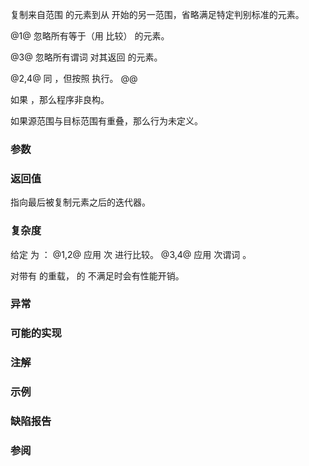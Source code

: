 {{cpp/title|remove_copy|remove_copy_if}}
{{cpp/algorithm/navbar}}
{{dcl begin}}
{{dcl header|algorithm}}
{{dcl rev begin|num=1}}
{{dcla|anchor=版本_1|constexpr=c++20|until=c++26|
template&lt; class InputIt, class OutputIt, class T &gt;
OutputIt remove_copy( InputIt first, InputIt last,
                      OutputIt d_first, const T&amp; value );
}}
{{dcl|since=c++26|1=
template&lt; class InputIt, class OutputIt,
          class T = typename std::iterator_traits
                        &lt;InputIt&gt;::value_type &gt;
constexpr OutputIt remove_copy( InputIt first, InputIt last,
                                OutputIt d_first, const T&amp; value );
}}
{{dcl rev end}}
{{dcl rev begin|num=2}}
{{dcl|since=c++17|until=c++26|
template&lt; class ExecutionPolicy,
          class ForwardIt1, class ForwardIt2, class T &gt;
ForwardIt2 remove_copy( ExecutionPolicy&amp;&amp; policy,
                        ForwardIt1 first, ForwardIt1 last,
                        ForwardIt2 d_first, const T&amp; value );
}}
{{dcl|since=c++26|1=
template&lt; class ExecutionPolicy,
          class ForwardIt1, class ForwardIt2,
          class T = typename std::iterator_traits
                        &lt;ForwardIt1&gt;::value_type &gt;
ForwardIt2 remove_copy( ExecutionPolicy&amp;&amp; policy,
                        ForwardIt1 first, ForwardIt1 last,
                        ForwardIt2 d_first, const T&amp; value );
}}
{{dcl rev end}}
{{dcla|num=3|notes={{mark constexpr since c++20}}|
template&lt; class InputIt, class OutputIt, class UnaryPred &gt;
OutputIt remove_copy_if( InputIt first, InputIt last,
                         OutputIt d_first, UnaryPred p );
}}
{{dcl|num=4|since=c++17|
template&lt; class ExecutionPolicy,
          class ForwardIt1, class ForwardIt2, class UnaryPred &gt;
ForwardIt2 remove_copy_if( ExecutionPolicy&amp;&amp; policy,
                           ForwardIt1 first, ForwardIt1 last,
                           ForwardIt2 d_first, UnaryPred p );
}}
{{dcl end}}

复制来自范围 {{range|first|last}} 的元素到从 {{c|d_first}} 开始的另一范围，省略满足特定判别标准的元素。

@1@ 忽略所有等于（用 {{c/core|1=operator==}} 比较）{{c|value}} 的元素。

@3@ 忽略所有谓词 {{c|p}} 对其返回 {{c|true}} 的元素。

@2,4@ 同 {{v|1,3}}，但按照 {{c|policy}} 执行。
@@ {{cpp/algorithm/parallel overload precondition|plural=yes}}

如果 {{rev inl|until=c++20|{{c|1=*d_first = *first}} 非法}}{{rev inl|since=c++20|{{c|*first}} 不[[cpp/iterator#类型与可写性|可写入]] {{c|d_first}}}}，那么程序非良构。

如果源范围与目标范围有重叠，那么行为未定义。

===参数===
{{par begin}}
{{par range|3=要复制的|range=源}}
{{par|d_first|目标范围的起始}}
{{par|value|不复制的元素的值}}
{{par exec pol}}
{{par hreq}}
{{par req named|InputIt|InputIterator}}
{{par req named|OutputIt|OutputIterator}}
{{par req named|ForwardIt1, ForwardIt2|ForwardIterator}}
{{par req named|UnaryPred|Predicate}}
{{par end}}

===返回值===
指向最后被复制元素之后的迭代器。

===复杂度===
给定 {{mathjax-or|\(\scriptsize N\)|N}} 为 {{c|std::distance(first, last)}}：
@1,2@ 应用 {{mathjax-or|\(\scriptsize N\)|N}} 次 {{c/core|1=operator==}} 进行比较。
@3,4@ 应用 {{mathjax-or|\(\scriptsize N\)|N}} 次谓词 {{c|p}}。

对带有 {{tt|ExecutionPolicy}} 的重载，{{tt|ForwardIt1}} 的 {{tt|value_type}} 不满足{{named req|MoveConstructible}}时会有性能开销。

===异常===
{{cpp/algorithm/parallel exceptions reporting behavior|singular=no}}

===可能的实现===
{{eq impl|title1=remove_copy (1)|ver1=1|1=
template&lt;class InputIt, class OutputIt,
         class T = typename std::iterator_traits&lt;InputIt&gt;::value_type&gt;
constexpr OutputIt remove_copy(InputIt first, InputIt last,
                               OutputIt d_first, const T&amp; value)
{
    for (; first != last; ++first)
        if (!(*first == value))
            *d_first++ = *first;
    return d_first;
}
|title2=remove_copy_if (3)|ver2=3|2=
template&lt;class InputIt, class OutputIt, class UnaryPred&gt;
constexpr OutputIt remove_copy_if(InputIt first, InputIt last,
                                  OutputIt d_first, UnaryPred p)
{
    for (; first != last; ++first)
        if (!p(*first))
            *d_first++ = *first;
    return d_first;
}
}}

===注解===
{{feature test macro|__cpp_lib_algorithm_default_value_type|value=202403|std=C++26|算法中的[[cpp/language/list initialization|列表初始化]] {{vl|1,2}}}}

===示例===
{{example
|code=
#include &lt;algorithm&gt;
#include &lt;complex&gt;
#include &lt;iomanip&gt;
#include &lt;iostream&gt;
#include &lt;iterator&gt;
#include &lt;string&gt;
#include &lt;vector&gt;

int main()
{
    // 即时擦除井号字符 '#'。
    std::string str = "#返回#值#优化";
    std::cout &lt;&lt; "擦除前：" &lt;&lt; std::quoted(str) &lt;&lt; "\n";

    std::cout &lt;&lt; "擦除后：\"";
    std::remove_copy(str.begin(), str.end(),
                     std::ostream_iterator&lt;char&gt;(std::cout), '#');
    std::cout &lt;&lt; "\"\n";

    // 即时擦除 {1, 3} 值。
    std::vector&lt;std::complex&lt;double&gt;&gt; nums{&lt;!----&gt;{2, 2}, {1, 3}, {4, 8}, {1, 3}&lt;!----&gt;};
    std::remove_copy(nums.begin(), nums.end(),
                     std::ostream_iterator&lt;std::complex&lt;double&gt;&gt;(std::cout),
    #ifdef __cpp_lib_algorithm_default_value_type
                     {1, 3}); // T 被推导
    #else
                     std::complex&lt;double&gt;{1, 3});
    #endif
}
|output=
擦除前：#返回#值#优化
擦除后：返回值优化
(2,2)(4,8)
}}

===缺陷报告===
{{dr list begin}}
{{dr list item|wg=lwg|dr=779|std=C++98|before={{tt|T}} 需要是{{named req|EqualityComparable}}&lt;br&gt;的，但是 {{tt|ForwardIt}} 的值类型不一定是 {{tt|T}}|after=改成要求&lt;br&gt;{{c|1=*d_first = *first}} 合法}}
{{dr list end}}

===参阅===
{{dsc begin}}
{{dsc inc|cpp/algorithm/dsc remove}}
{{dsc inc|cpp/algorithm/dsc copy}}
{{dsc inc|cpp/algorithm/dsc partition_copy}}
{{dsc inc|cpp/algorithm/ranges/dsc remove_copy}}
{{dsc end}}

{{langlinks|de|en|es|fr|it|ja|pt|ru}}